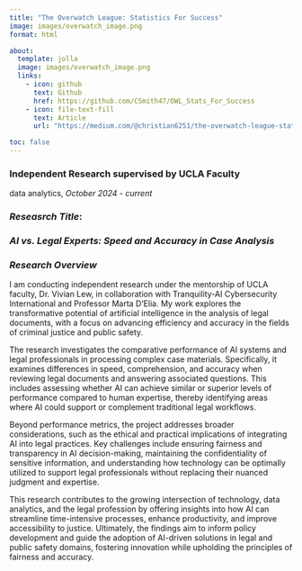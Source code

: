 ```yaml
---
title: "The Overwatch League: Statistics For Success"
image: images/overwatch_image.png
format: html

about:
  template: jolla
  image: images/overwatch_image.png
  links: 
    - icon: github
      text: Github
      href: https://github.com/CSmith47/OWL_Stats_For_Success
    - icon: file-text-fill
      text: Article
      url: "https://medium.com/@christian6251/the-overwatch-league-statistics-for-success-5b32782d67ee"

toc: false
---
```


### Independent Research supervised by UCLA Faculty 
data analytics, *October 2024 - current*

### *Reseasrch Title*:

### *AI vs. Legal Experts: Speed and Accuracy in Case Analysis*

### *Research Overview*
I am conducting independent research under the mentorship of UCLA faculty, Dr. Vivian Lew, in collaboration with Tranquility-AI Cybersecurity International and Professor Marta D’Elia. My work explores the transformative potential of artificial intelligence in the analysis of legal documents, with a focus on advancing efficiency and accuracy in the fields of criminal justice and public safety.


The research investigates the comparative performance of AI systems and legal professionals in processing complex case materials. Specifically, it examines differences in speed, comprehension, and accuracy when reviewing legal documents and answering associated questions. This includes assessing whether AI can achieve similar or superior levels of performance compared to human expertise, thereby identifying areas where AI could support or complement traditional legal workflows.


Beyond performance metrics, the project addresses broader considerations, such as the ethical and practical implications of integrating AI into legal practices. Key challenges include ensuring fairness and transparency in AI decision-making, maintaining the confidentiality of sensitive information, and understanding how technology can be optimally utilized to support legal professionals without replacing their nuanced judgment and expertise.


This research contributes to the growing intersection of technology, data analytics, and the legal profession by offering insights into how AI can streamline time-intensive processes, enhance productivity, and improve accessibility to justice. Ultimately, the findings aim to inform policy development and guide the adoption of AI-driven solutions in legal and public safety domains, fostering innovation while upholding the principles of fairness and accuracy.


